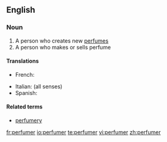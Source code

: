 ==English==

===Noun===
{{en-noun}}

# A person who creates new [[perfume]]s
# A person who makes or sells perfume

====Translations====
{{trans-top}}
* French: {{t+|fr|parfumeur|m}}
{{trans-mid}}
* Italian: {{t-|it|profumiere|m}} (all senses)
* Spanish: {{t|es|perfumista|m}}
{{trans-bottom}}

====Related terms====
*[[perfumery]]

[[fr:perfumer]]
[[io:perfumer]]
[[te:perfumer]]
[[vi:perfumer]]
[[zh:perfumer]]